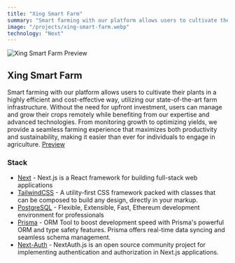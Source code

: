 ```yaml
---
title: "Xing Smart Farm"
summary: "Smart farming with our platform allows users to cultivate their plants in a highly efficient and cost-effective way, utilizing our state-of-the-art farm infrastructure. Without the need for upfront investment, users can manage and grow their crops remotely while benefiting from our expertise and advanced technologies. From monitoring growth to optimizing yields, we provide a seamless farming experience that maximizes both productivity and sustainability, making it easier than ever for individuals to engage in agriculture."
image: "/projects/xing-smart-farm.webp"
technology: "Next"
---
```


![Xing Smart Farm Preview](/projects/xing-smart-farm.webp)

## Xing Smart Farm

Smart farming with our platform allows users to cultivate their plants in a highly efficient and cost-effective way, utilizing our state-of-the-art farm infrastructure. Without the need for upfront investment, users can manage and grow their crops remotely while benefiting from our expertise and advanced technologies. From monitoring growth to optimizing yields, we provide a seamless farming experience that maximizes both productivity and sustainability, making it easier than ever for individuals to engage in agriculture.
[Preview](https://xing-smartfarm-next.vercel.app/)

### Stack

- [Next](https://nextjs.org/) - Next.js is a React framework for building full-stack web applications
- [TailwindCSS](https://tailwindcss.com/) - A utility-first CSS framework packed with classes that can be composed to build any design, directly in your markup.
- [PostgreSQL](https://hardhat.org) - Flexible, Extensible, Fast, Ethereum development environment for professionals
- [Prisma](https://www.prisma.io/) - ORM Tool to boost development speed with Prisma's powerful ORM and type safety features. Prisma offers real-time data syncing and seamless schema management.
- [Next-Auth](https://next-auth.js.org/) - NextAuth.js is an open source community project for implementing authentication and authorization in Next.js applications.
